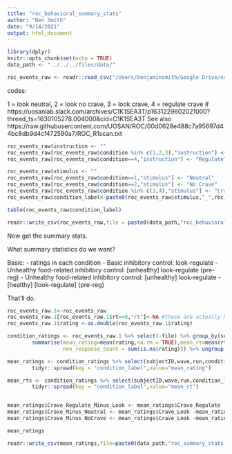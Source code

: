```yaml
---
title: "roc_behavioral_summary_stats"
author: "Ben Smith"
date: "9/14/2021"
output: html_document
---
```


```r
library(dplyr)
knitr::opts_chunk$set(echo = TRUE)
data_path <- "../../../files/data/"
```


```r
roc_events_raw <- readr::read_csv("/Users/benjaminsmith/Google Drive/oregon/preprocessing/DEV_scripts/fMRI/fx/multiconds/ROC/betaseries/events.csv")
```


codes:

1 = look neutral, 2 = look no crave, 3 = look crave, 4 = regulate crave
# https://uosanlab.slack.com/archives/C1K1SEA3T/p1631229602021000?thread_ts=1630105278.004000&cid=C1K1SEA3T
See also https://raw.githubusercontent.com/UOSAN/ROC/00d0628e488c7a95697d44bc8db9d4cf472590a7/ROC_R1scan.txt
```r

roc_events_raw$instruction <- ""
roc_events_raw[roc_events_raw$condition %in% c(1,2,3),"instruction"] <- "Look"
roc_events_raw[roc_events_raw$condition==4,"instruction"] <- "Regulate"

```

```r

roc_events_raw$stimulus <- ""
roc_events_raw[roc_events_raw$condition==1,"stimulus"] <- "Neutral"
roc_events_raw[roc_events_raw$condition==2,"stimulus"] <- "No Crave"
roc_events_raw[roc_events_raw$condition %in% c(3,4),"stimulus"] <- "Crave"
roc_events_raw$condition_label<-paste0(roc_events_raw$stimulus,"_",roc_events_raw$instruction)
```

```r
table(roc_events_raw$condition_label)
```


```r
readr::write_csv(roc_events_raw,file = paste0(data_path,"roc_behavioral_data_all.csv"))
```


Now get the summary stats.

What summary statistics do we want?

Basic: 
 - ratings in each condition
 - Basic inhibitory control: look-regulate
 - Unhealthy food-related inhibitory control: [unhealthy] look-regulate (pre-reg)
 - Unhealthy food-related inhibitory control: [unhealthy] look-regulate - [healthy] [look-regulate] (pre-reg)
 
That'll do.

```r
roc_events_raw.1<-roc_events_raw
roc_events_raw.1[roc_events_raw.1$rt==0,"rt"]<-NA #these are actually NA
roc_events_raw.1$rating <-as.double(roc_events_raw.1$rating)

condition_ratings <- roc_events_raw.1 %>% select(-file) %>% group_by(subjectID,wave,run,instruction,stimulus,condition_label) %>% 
        summarise(mean_rating=mean(rating,na.rm = TRUE),mean_rt=mean(rt,na.rm=TRUE),
                  non_response_count = sum(is.na(rating))) %>% ungroup()
```
```r
mean_ratings <- condition_ratings %>% select(subjectID,wave,run,condition_label,mean_rating) %>% group_by(subjectID,wave,run) %>% 
        tidyr::spread(key = "condition_label",value="mean_rating")

mean_rts <- condition_ratings %>% select(subjectID,wave,run,condition_label,mean_rt) %>% group_by(subjectID,wave,run) %>% 
        tidyr::spread(key = "condition_label",value="mean_rt")


mean_ratings$Crave_Regulate_Minus_Look <- mean_ratings$Crave_Regulate - mean_ratings$Crave_Look
mean_ratings$Crave_Minus_Neutral <- mean_ratings$Crave_Look -mean_ratings$Neutral_Look
mean_ratings$Crave_Minus_NoCrave <- mean_ratings$Crave_Look -mean_ratings$`No Crave_Look`
```

```r
mean_ratings
```

```r
readr::write_csv(mean_ratings,file=paste0(data_path,"roc_summary_stats.csv"))
```

